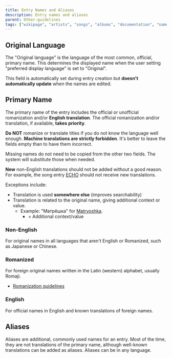 ---
title: Entry Names and Aliases
description: Entry names and aliases
parent: Other-guidelines
tags: ["wikipage", "artists", "songs", "albums", "documentation", "names", "languages", "vocadb"]
---

## Original Language


The "Original language" is the language of the most common, official, primary name. This determines the displayed name when the user setting "preferred display language" is set to "Original".

This field is automatically set during entry creation but **doesn't automatically update** when the names are edited.

## Primary Name

The primary name of the entry includes the official or unofficial romanization and/or **English translation**. The official romanization and/or translation, if available, **takes priority**.

**Do NOT** romanize or translate titles if you do not know the language well enough. **Machine translations are strictly forbidden**. It's better to leave the fields empty than to have them incorrect.

Missing names do not need to be copied from the other two fields. The system will substitute those when needed.

**New** non-English translations should not be added without a good reason. For example, the song entry [ECHO](https://vocadb.net/S/68814) should not receive new translations.

Exceptions include:

- Translation is used **somewhere else** (improves searchability)
- Translation is related to the original name, giving additional context or value.
  - Example: "Матрёшка" for [Matryoshka](https://vocadb.net/S/368).
    * = Additional context/value

### Non-English

For original names in all languages that aren't English or Romanized, such as Japanese or Chinese.

### Romanized

For foreign original names written in the Latin (western) alphabet, usually Romaji.

- [Romanization guidelines](/docs/other-guidelines/romanization-guidelines)

### English

For official names in English and known translations of foreign names.

## Aliases

Aliases are additional, commonly used names for an entry. Most of the time, they are not translations of the primary name, although well-known translations can be added as aliases. Aliases can be in any language.